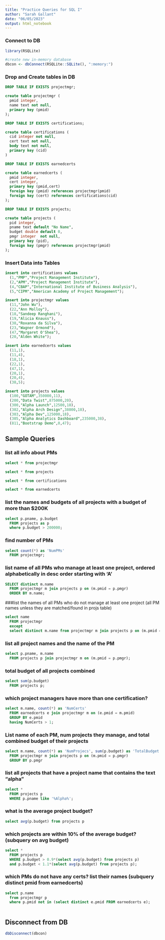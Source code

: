 ```yaml
---
title: "Practice Queries for SQL I"
author: "Sarah Gallant"
date: "06/05/2023"
output: html_notebook
---
```


### Connect to DB
```r
library(RSQLite)

#create new in-memory database
dbcon <- dbConnect(RSQLite::SQLite(), ":memory:")
```

### Drop and Create tables in DB
```sql
DROP TABLE IF EXISTS projectmgr;
```

```sql
create table projectmgr (
  pmid integer,
  name text not null,
  primary key (pmid)
);
```

```sql
DROP TABLE IF EXISTS certifications;
```

```sql
create table certifications (
  cid integer not null,
  cert text not null,
  body text not null,
  primary key (cid)
)
```

```sql
DROP TABLE IF EXISTS earnedcerts
```

```sql
create table earnedcerts (
  pmid integer,
  cert integer,
  primary key (pmid,cert)
  foreign key (pmid) references projectmgr(pmid)
  foreign key (cert) references certifications(cid)
);
```



```sql
DROP TABLE IF EXISTS projects;
```


```sql
create table projects (
  pid integer,
  pname text default "No Name",
  budget double default 0,
  pmgr integer  not null,
  primary key (pid),
  foreign key (pmgr) references projectmgr(pmid)
);
```

### Insert Data into Tables
```sql
insert into certifications values
  (1,"PMP","Project Management Institute"),
  (2,"APM","Project Management Institute"),
  (4,"CBAP","International Institute of Business Analysis"),
  (5,"CIPM","American Academy of Project Management");
```

```sql
insert into projectmgr values
  (11,"John Wu"),
  (22,"Ann Molloy"),
  (18,"Sandeep Ranghani"),
  (19,"Alicia Knauss"),
  (38,"Roxanna da Silva"),
  (23,"Wagner Ormond"),
  (47,"Margaret O'Shea"),
  (20,"Alden White");
```

```sql
insert into earnedcerts values
  (11,1),
  (11,4),
  (18,1),
  (22,1),
  (47,1),
  (20,1),
  (20,4),
  (38,5);

```

```sql
insert into projects values
  (100,"GOTAM",350000,11),
  (200,"Data Twist",875000,20),
  (300,"Alpha Launch",12500,18),
  (302,"Alpha Arch Design",38000,18),
  (303,"Alpha Dev",125000,18),
  (305,"Alpha Analytics Dashboard",235000,38),
  (811,"Bootstrap Demo",0,47);
```

## Sample Queries
### list all info about PMs
```sql
select * from projectmgr
```

```sql
select * from projects
```


```sql
select * from certifications
```


```sql
select * from earnedcerts
```

### list the names and budgets of all projects with a budget of more than $200K
```sql
select p.pname, p.budget
  FROM projects as p
  where p.budget > 200000;
```

### find number of PMs
```sql
select count(*) as 'NumPMs'
  FROM projectmgr;
```
### list name of all PMs who manage at least one project, ordered alphabetically in desc order starting with 'A'
```sql
SELECT distinct m.name
  FROM projectmgr m join projects p on (m.pmid = p.pmgr)
  ORDER BY m.name;
```
###list the names of all PMs who do not manage at least one project (all PM names unless they are matched/found in projs table)
```sql
select name 
  FROM projectmgr
  except
  select distinct m.name from projectmgr m join projects p on (m.pmid = p.pmgr)
```

### list all project names and the name of the PM
```sql
select p.pname, m.name
  FROM projects p join projectmgr m on (m.pmid = p.pmgr);
```

### total budget of all projects combined
```sql
select sum(p.budget)
  FROM projects p;
```
### which project managers have more than one certification?
```sql
select m.name, count(*) as 'NumCerts'
  FROM earnedcerts e join projectmgr m on (e.pmid = m.pmid)
  GROUP BY e.pmid
  having NumCerts > 1;
```
### List name of each PM, num projects they manage, and total combined budget of their projects
```sql
select m.name, count(*) as 'NumProjecs', sum(p.budget) as 'TotalBudget'
  FROM projectmgr m join projects p on (m.pmid = p.pmgr)
  GROUP BY p.pmgr
```
### list all projects that have a project name that contains the text "alpha"
```sql
select *
  FROM projects p
  WHERE p.pname like '%Alpha%';
```

### what is the average project budget?
```sql
select avg(p.budget) from projects p
```

### which projects are within 10% of the average budget? (subquery on avg budget)
```sql
select *
  FROM projects p
  WHERE p.budget > 0.9*(select avg(p.budget) from projects p)
  and p.budget < 1.1*(select avg(p.budget) from projects p);
```
### which PMs do not have any certs? list their names (subquery distinct pmid from earnedcerts)
```sql
select p.name
  from projectmgr p
  where p.pmid not in (select distinct e.pmid FROM earnedcerts e);
    
```

## Disconnect from DB
```R
dbDisconnect(dbcon)
```





